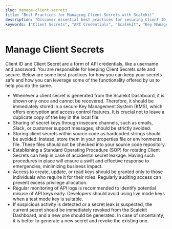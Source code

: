 ```yaml
---
slug: manage-client-secrets
title: "Best Practices for Managing Client Secrets with Scalekit"
description: "Discover essential best practices for securing Client ID and Client Secret in Scalekit. Learn how to store secrets safely, avoid insecure sharing, and implement effective rotation and access control procedures."
keywords: ["Client Secrets", "API Credentials", "Scalekit", "Key Management System", "KMS", "Secret Rotation", "Access Control", "API Security", "Secure Storage", "Secret Management"]
---
```


# Manage Client Secrets

Client ID and Client Secret are a form of API credentials, like a username and password. You are responsible for keeping Client Secrets safe and secure. Below are some best practices for how you can keep your secrets safe and how you can leverage some of the functionality offered by us to help you do the same.

- Whenever a client secret is generated from the Scalekit Dashboard, it is shown only once and cannot be recovered. Therefore, it should be immediately stored in a secure Key Management System (KMS), which offers encryption and access control features. It is crucial not to leave a duplicate copy of the key in the local file.
- Sharing of secret keys through insecure channels, such as emails, Slack, or customer support messages, should be strictly avoided.
- Storing client secrets within source code as hardcoded strings should be avoided. Instead, store them in your properties file or environments file. These files should not be checked into your source code repository.
- Establishing a Standard Operating Procedure (SOP) for rotating Client Secrets can help in case of accidental secret leakage. Having such procedures in place will ensure a swift and effective response to emergencies, minimizing business impact.
- Access to create, update, or read keys should be granted only to those individuals who require it for their roles. Regularly auditing access can prevent excess privilege allocation.
- Regular monitoring of API logs is recommended to identify potential misuse of API keys early. Developers should avoid using live mode keys when a test mode key is suitable.
- If suspicious activity is detected or a secret leak is suspected, the current secret should be immediately revoked from the Scalekit Dashboard, and a new one should be generated. In case of uncertainty, it is better to generate a new secret and revoke the existing one.

